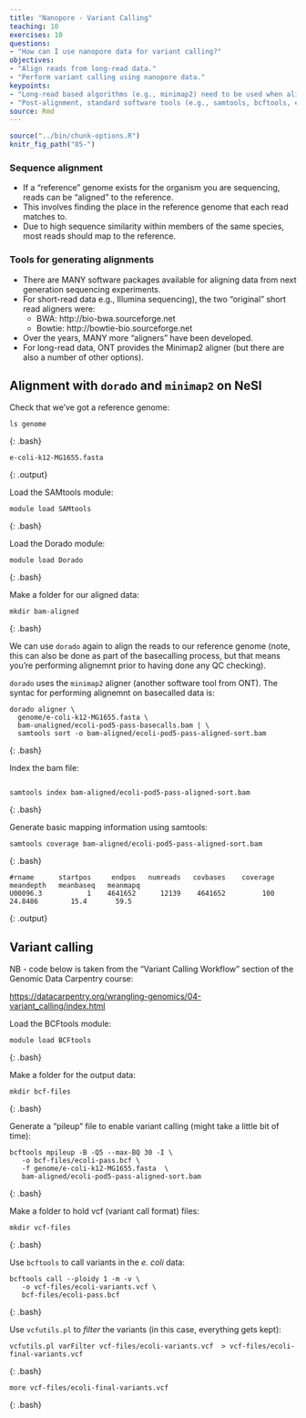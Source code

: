 ```yaml
---
title: "Nanopore - Variant Calling"
teaching: 10
exercises: 10
questions:
- "How can I use nanopore data for variant calling?"
objectives:
- "Align reads from long-read data."
- "Perform variant calling using nanopore data."
keypoints:
- "Long-read based algorithms (e.g., minimap2) need to be used when aligning long read data."
- "Post-alignment, standard software tools (e.g., samtools, bcftools, etc) can be used to perform variant calling."
source: Rmd
---
```


```r
source("../bin/chunk-options.R")
knitr_fig_path("05-")
```

### Sequence alignment

 - If a “reference” genome exists for the organism you are sequencing, reads can be “aligned” to the reference.
 - This involves finding the place in the reference genome that each read matches to.
 - Due to high sequence similarity within members of the same species, most reads should map to the reference.



### Tools for generating alignments

 - There are MANY software packages available for aligning data from next generation sequencing experiments.
 - For short-read data e.g., Illumina sequencing), the two "original" short read aligners were:
    - BWA: http://bio-bwa.sourceforge.net
    - Bowtie: http://bowtie-bio.sourceforge.net
 - Over the years, MANY more "aligners" have been developed.
 - For long-read data, ONT provides the Minimap2 aligner (but there are also a number of other options).


## Alignment with `dorado` and `minimap2` on NeSI
 
Check that we've got a reference genome:

~~~
ls genome
~~~
{: .bash}

~~~
e-coli-k12-MG1655.fasta
~~~
{: .output}

Load the SAMtools module:

~~~
module load SAMtools
~~~
{: .bash}

Load the Dorado module:

~~~
module load Dorado
~~~
{: .bash}

Make a folder for our aligned data:

~~~
mkdir bam-aligned
~~~
{: .bash}

We can use `dorado` again to align the reads to our reference genome (note, this can also be done as part of the basecalling process, but that means you're performing alignemnt prior to having done any QC checking).

`dorado` uses the `minimap2` aligner (another software tool from ONT).  The syntac for performing alignemnt on basecalled data is:

~~~
dorado aligner \
  genome/e-coli-k12-MG1655.fasta \
  bam-unaligned/ecoli-pod5-pass-basecalls.bam | \
  samtools sort -o bam-aligned/ecoli-pod5-pass-aligned-sort.bam 
~~~
{: .bash}

Index the bam file:

~~~

samtools index bam-aligned/ecoli-pod5-pass-aligned-sort.bam
~~~
{: .bash}

Generate basic mapping information using samtools:

~~~
samtools coverage bam-aligned/ecoli-pod5-pass-aligned-sort.bam
~~~
{: .bash}

~~~
#rname      startpos     endpos   numreads   covbases    coverage    meandepth   meanbaseq   meanmapq
U00096.3           1    4641652      12139    4641652         100      24.8486        15.4       59.5
~~~
{: .output}


## Variant calling 

NB - code below is taken from the "Variant Calling Workflow" section of the Genomic Data Carpentry course: 

[https://datacarpentry.org/wrangling-genomics/04-variant_calling/index.html](https://datacarpentry.org/wrangling-genomics/04-variant_calling/index.html)

Load the BCFtools module:

~~~
module load BCFtools
~~~
{: .bash}

Make a folder for the output data:

~~~
mkdir bcf-files
~~~
{: .bash}

Generate a "pileup" file to enable variant calling (might take a little bit of time):

~~~
bcftools mpileup -B -Q5 --max-BQ 30 -I \
   -o bcf-files/ecoli-pass.bcf \
   -f genome/e-coli-k12-MG1655.fasta  \
   bam-aligned/ecoli-pod5-pass-aligned-sort.bam
~~~
{: .bash}

Make a folder to hold vcf (variant call format) files:

~~~
mkdir vcf-files
~~~
{: .bash}

Use `bcftools` to call variants in the *e. coli* data:

~~~
bcftools call --ploidy 1 -m -v \
   -o vcf-files/ecoli-variants.vcf \
   bcf-files/ecoli-pass.bcf 
~~~
{: .bash}

Use `vcfutils.pl` to *filter* the variants (in this case, everything gets kept):

~~~
vcfutils.pl varFilter vcf-files/ecoli-variants.vcf  > vcf-files/ecoli-final-variants.vcf
~~~
{: .bash}

~~~
more vcf-files/ecoli-final-variants.vcf
~~~
{: .bash}


